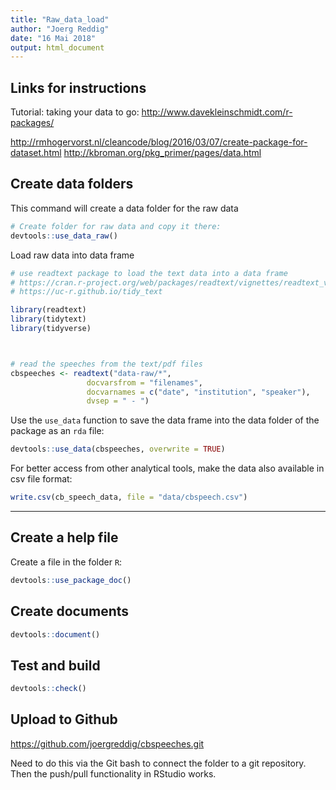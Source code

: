 ```yaml
---
title: "Raw_data_load"
author: "Joerg Reddig"
date: "16 Mai 2018"
output: html_document
---
```



## Links for instructions

Tutorial: taking your data to go: <http://www.davekleinschmidt.com/r-packages/>

<http://rmhogervorst.nl/cleancode/blog/2016/03/07/create-package-for-dataset.html>
<http://kbroman.org/pkg_primer/pages/data.html>




## Create data folders

This command will create a data folder for the raw data

```r
# Create folder for raw data and copy it there:
devtools::use_data_raw()

```


Load raw data into data frame

```r

# use readtext package to load the text data into a data frame
# https://cran.r-project.org/web/packages/readtext/vignettes/readtext_vignette.html
# https://uc-r.github.io/tidy_text

library(readtext)
library(tidytext)
library(tidyverse)



# read the speeches from the text/pdf files
cbspeeches <- readtext("data-raw/*",
                 docvarsfrom = "filenames", 
                 docvarnames = c("date", "institution", "speaker"),
                 dvsep = " - ")

```


Use the `use_data` function to save the data frame into the data folder of the package as an `rda` file:

```r
devtools::use_data(cbspeeches, overwrite = TRUE)

```


For better access from other analytical tools, make the data also available in csv file format: 

```r
write.csv(cb_speech_data, file = "data/cbspeech.csv")
```



----------------------------------

## Create a help file

Create a file in the folder `R`:


```r
devtools::use_package_doc()
```


## Create documents

```r
devtools::document()
```



## Test and build

```r
devtools::check()
```




## Upload to Github

<https://github.com/joergreddig/cbspeeches.git>

Need to do this via the Git bash to connect the folder to a git repository. Then the push/pull functionality in RStudio works. 


